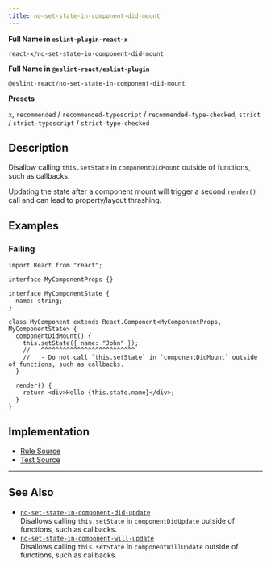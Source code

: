```yaml
---
title: no-set-state-in-component-did-mount
---
```


**Full Name in `eslint-plugin-react-x`**

```plain copy
react-x/no-set-state-in-component-did-mount
```

**Full Name in `@eslint-react/eslint-plugin`**

```plain copy
@eslint-react/no-set-state-in-component-did-mount
```

**Presets**

`x`, `recommended` / `recommended-typescript` / `recommended-type-checked`, `strict` / `strict-typescript` / `strict-type-checked`

## Description

Disallow calling `this.setState` in `componentDidMount` outside of functions, such as callbacks.

Updating the state after a component mount will trigger a second `render()` call and can lead to property/layout thrashing.

## Examples

### Failing

```tsx
import React from "react";

interface MyComponentProps {}

interface MyComponentState {
  name: string;
}

class MyComponent extends React.Component<MyComponentProps, MyComponentState> {
  componentDidMount() {
    this.setState({ name: "John" });
    //   ^^^^^^^^^^^^^^^^^^^^^^^^^^
    //   - Do not call `this.setState` in `componentDidMount` outside of functions, such as callbacks.
  }

  render() {
    return <div>Hello {this.state.name}</div>;
  }
}
```

## Implementation

- [Rule Source](https://github.com/Rel1cx/eslint-react/tree/main/packages/plugins/eslint-plugin-react-x/src/rules/no-set-state-in-component-did-mount.ts)
- [Test Source](https://github.com/Rel1cx/eslint-react/tree/main/packages/plugins/eslint-plugin-react-x/src/rules/no-set-state-in-component-did-mount.spec.ts)

---

## See Also

- [`no-set-state-in-component-did-update`](./no-set-state-in-component-did-update)\
  Disallows calling `this.setState` in `componentDidUpdate` outside of functions, such as callbacks.
- [`no-set-state-in-component-will-update`](./no-set-state-in-component-will-update)\
  Disallows calling `this.setState` in `componentWillUpdate` outside of functions, such as callbacks.
